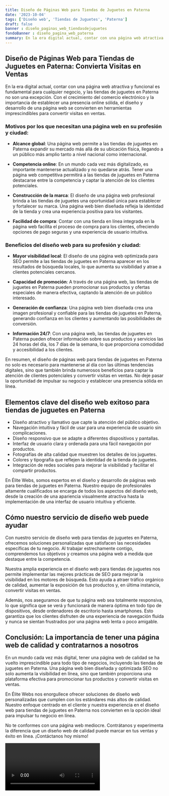 ```yaml
---
title: Diseño de Páginas Web para Tiendas de Juguetes en Paterna
date: '2023-10-04'
tags: ['Diseño web', 'Tiendas de Juguetes', 'Paterna']
draft: false
banner : diseño_paginas_web_tiendasdejuguetes
fondoBanner : diseño_pagina_web_paterna
summary: En la era digital actual, contar con una página web atractiva y funcional es fundamental para cualquier negocio, y las tiendas de juguetes en Paterna no son una excepción. Con el crecimiento del comercio electrónico y la importancia de establecer una presencia online sólida, el diseño y desarrollo de una página web se convierten en herramientas imprescindibles para convertir visitas en ventas.
---
```


## Diseño de Páginas Web para Tiendas de Juguetes en Paterna: Convierta Visitas en Ventas

En la era digital actual, contar con una página web atractiva y funcional es fundamental para cualquier negocio, y las tiendas de juguetes en Paterna no son una excepción. Con el crecimiento del comercio electrónico y la importancia de establecer una presencia online sólida, el diseño y desarrollo de una página web se convierten en herramientas imprescindibles para convertir visitas en ventas.

### Motivos por los que necesitan una página web en su profesión y ciudad:

* **Alcance global**: Una página web permite a las tiendas de juguetes en Paterna expandir su mercado más allá de su ubicación física, llegando a un público más amplio tanto a nivel nacional como internacional.

* **Competencia online**: En un mundo cada vez más digitalizado, es importante mantenerse actualizado y no quedarse atrás. Tener una página web competitiva permitirá a las tiendas de juguetes en Paterna destacarse entre la competencia y captar la atención de los clientes potenciales.

* **Construcción de la marca**: El diseño de una página web profesional brinda a las tiendas de juguetes una oportunidad única para establecer y fortalecer su marca. Una página web bien diseñada refleja la identidad de la tienda y crea una experiencia positiva para los visitantes.

* **Facilidad de compra**: Contar con una tienda en línea integrada en la página web facilita el proceso de compra para los clientes, ofreciendo opciones de pago seguras y una experiencia de usuario intuitiva.

### Beneficios del diseño web para su profesión y ciudad:

* **Mayor visibilidad local**: El diseño de una página web optimizada para SEO permite a las tiendas de juguetes en Paterna aparecer en los resultados de búsqueda locales, lo que aumenta su visibilidad y atrae a clientes potenciales cercanos.

* **Capacidad de promoción**: A través de una página web, las tiendas de juguetes en Paterna pueden promocionar sus productos y ofertas especiales de manera efectiva, captando la atención de un público interesado.

* **Generación de confianza**: Una página web bien diseñada crea una imagen profesional y confiable para las tiendas de juguetes en Paterna, generando confianza en los clientes y aumentando las posibilidades de conversión.

* **Información 24/7**: Con una página web, las tiendas de juguetes en Paterna pueden ofrecer información sobre sus productos y servicios las 24 horas del día, los 7 días de la semana, lo que proporciona comodidad y accesibilidad a los clientes.

En resumen, el diseño de páginas web para tiendas de juguetes en Paterna no solo es necesario para mantenerse al día con las últimas tendencias digitales, sino que también brinda numerosos beneficios para captar la atención de clientes potenciales y convertir visitas en ventas. No deje pasar la oportunidad de impulsar su negocio y establecer una presencia sólida en línea.

<GifSeo />

<Cta />

## Elementos clave del diseño web exitoso para tiendas de juguetes en Paterna

- Diseño atractivo y llamativo que capte la atención del público objetivo.
- Navegación intuitiva y fácil de usar para una experiencia de usuario sin complicaciones.
- Diseño responsivo que se adapte a diferentes dispositivos y pantallas.
- Interfaz de usuario clara y ordenada para una fácil navegación por productos.
- Fotografías de alta calidad que muestren los detalles de los juguetes.
- Colores y tipografía que reflejen la identidad de la tienda de juguetes.
- Integración de redes sociales para mejorar la visibilidad y facilitar el compartir productos.

En Élite Webs, somos expertos en el diseño y desarrollo de páginas web para tiendas de juguetes en Paterna. Nuestro equipo de profesionales altamente cualificados se encarga de todos los aspectos del diseño web, desde la creación de una apariencia visualmente atractiva hasta la implementación de una interfaz de usuario intuitiva y eficiente.

## Cómo nuestro servicio de diseño web puede ayudar

Con nuestro servicio de diseño web para tiendas de juguetes en Paterna, ofrecemos soluciones personalizadas que satisfacen las necesidades específicas de tu negocio. Al trabajar estrechamente contigo, comprendemos tus objetivos y creamos una página web a medida que destaque entre la competencia.

Nuestra amplia experiencia en el diseño web para tiendas de juguetes nos permite implementar las mejores prácticas de SEO para mejorar la visibilidad en los motores de búsqueda. Esto ayuda a atraer tráfico orgánico de calidad, aumentar la exposición de tus productos y, en última instancia, convertir visitas en ventas.

Además, nos aseguramos de que tu página web sea totalmente responsiva, lo que significa que se verá y funcionará de manera óptima en todo tipo de dispositivos, desde ordenadores de escritorio hasta smartphones. Esto garantiza que los clientes disfruten de una experiencia de navegación fluida y nunca se sientan frustrados por una página web lenta o poco amigable.

## Conclusión: La importancia de tener una página web de calidad y contratarnos a nosotros

En un mundo cada vez más digital, tener una página web de calidad se ha vuelto imprescindible para todo tipo de negocios, incluyendo las tiendas de juguetes en Paterna. Una página web bien diseñada y optimizada SEO no solo aumenta la visibilidad en línea, sino que también proporciona una plataforma efectiva para promocionar tus productos y convertir visitas en ventas.

En Élite Webs nos enorgullece ofrecer soluciones de diseño web personalizadas que cumplen con los estándares más altos de calidad. Nuestro enfoque centrado en el cliente y nuestra experiencia en el diseño web para tiendas de juguetes en Paterna nos convierten en la opción ideal para impulsar tu negocio en línea.

No te conformes con una página web mediocre. Contrátanos y experimenta la diferencia que un diseño web de calidad puede marcar en tus ventas y éxito en línea. ¡Contáctanos hoy mismo!

<Video />

<CtaBot job='Tiendas de Juguetes' city='Paterna'/>

<Gmaps query='Paterna+españa+maps' />